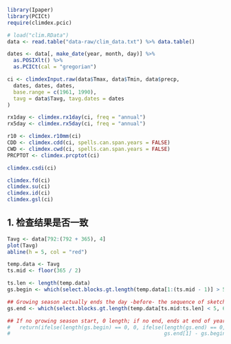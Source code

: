 ```r
library(Ipaper)
library(PCICt)
require(climdex.pcic)
```

```r
# load("clim.RData")
data <- read.table("data-raw/clim_data.txt") %>% data.table()

dates <- data[, make_date(year, month, day)] %>%
  as.POSIXlt() %>%
  as.PCICt(cal = "gregorian")

ci <- climdexInput.raw(data$Tmax, data$Tmin, data$precp,
  dates, dates, dates,
  base.range = c(1961, 1990),
  tavg = data$Tavg, tavg.dates = dates
)
```

```r
rx1day <- climdex.rx1day(ci, freq = "annual")
rx5day <- climdex.rx5day(ci, freq = "annual")

r10 <- climdex.r10mm(ci)
CDD <- climdex.cdd(ci, spells.can.span.years = FALSE)
CWD <- climdex.cwd(ci, spells.can.span.years = FALSE)
PRCPTOT <- climdex.prcptot(ci)

climdex.csdi(ci)

climdex.fd(ci)
climdex.su(ci)
climdex.id(ci)
climdex.gsl(ci)
```

## 1. 检查结果是否一致

```r
Tavg <- data[792:(792 + 365), 4]
plot(Tavg)
abline(h = 5, col = "red")

temp.data <- Tavg
ts.mid <- floor(365 / 2)

ts.len <- length(temp.data)
gs.begin <- which(select.blocks.gt.length(temp.data[1:(ts.mid - 1)] > 5, 6 - 1))

## Growing season actually ends the day -before- the sequence of sketchy days
gs.end <- which(select.blocks.gt.length(temp.data[ts.mid:ts.len] < 5, 6 - 1)) - 1

## If no growing season start, 0 length; if no end, ends at end of year; otherwise, end - start + 1
#   return(ifelse(length(gs.begin) == 0, 0, ifelse(length(gs.end) == 0, ts.len - gs.begin[1] + 1,
#                                                  gs.end[1] - gs.begin[1] + ts.mid)))
```
